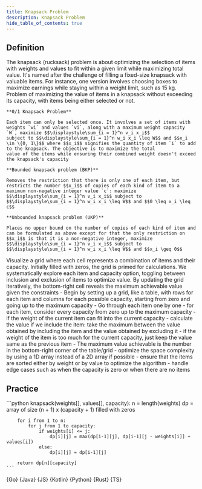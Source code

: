 ```yaml
---
title: Knapsack Problem
description: Knapsack Problem
hide_table_of_contents: true
---
```





## Definition

<Tabs>
  <TabItem value="definition" label="Definition">
    The knapsack (rucksack) problem is about optimizing the selection of items with weights and values to fit within a given limit while maximizing total value. It's named after the challenge of filling a fixed-size knapsack with valuable items. For instance, one version involves choosing boxes to maximize earnings while staying within a weight limit, such as 15 kg. Problem of maximizing the value of items in a knapsack without exceeding its capacity, with items being either selected or not.

    **0/1 Knapsack Problem**

    Each item can only be selected once. It involves a set of items with weights `wi` and values `vi`, along with a maximum weight capacity `W`, maximize $$\displaystyle\sum_{i = 1}^n v_i x_i$$
    subject to $$\displaystyle\sum_{i = 1}^n w_i x_i \leq W$$ and $$x_i \in \{0, 1\}$$ where $$x_i$$ signifies the quantity of item `i` to add to the knapsack. The objective is to maximize the total
    value of the items while ensuring their combined weight doesn't exceed the knapsack's capacity

    **Bounded knapsack problem (BKP)**

    Removes the restriction that there is only one of each item, but restricts the number $$x_i$$ of copies of each kind of item to a maximum non-negative integer value `c`: maximize
    $$\displaystyle\sum_{i = 1}^n v_i x_i$$ subject to $$\displaystyle\sum_{i = 1}^n w_i x_i \leq W$$ and $$0 \leq x_i \leq c$$

    **Unbounded knapsack problem (UKP)**

    Places no upper bound on the number of copies of each kind of item and can be formulated as above except for that the only restriction on $$x_i$$ is that it is a non-negative integer, maximize
    $$\displaystyle\sum_{i = 1}^n v_i x_i$$ subject to $$\displaystyle\sum_{i = 1}^n w_i x_i \leq W$$ and $$x_i \geq 0$$
  </TabItem>
  <TabItem value="how" label="Explanation">
    Visualize a grid where each cell represents a combination of items and their capacity. Initially filled with zeros, the grid is primed for calculations. We systematically explore each item and capacity option, toggling between inclusion and exclusion of items to optimize value. By updating the grid iteratively, the bottom-right cell reveals the maximum achievable value given the constraints
  </TabItem>
  <TabItem value="guidance" label="Guidance">
    - Begin by setting up a grid, like a table, with rows for each item and columns for each possible capacity, starting from zero and going up to the maximum capacity
    - Go through each item one by one
       - for each item, consider every capacity from zero up to the maximum capacity
          - if the weight of the current item can fit into the current capacity
             - calculate the value if we include the item: take the maximum between the value obtained by including the item and the value obtained by excluding it
          - if the weight of the item is too much for the current capacity, just keep the value same as the previous item
    - The maximum value achievable is the number in the bottom-right corner of the table/grid
  </TabItem>
  <TabItem value="tips" label="Tips">
    - optimize the space complexity by using a 1D array instead of a 2D array if possible
    - ensure that the items are sorted either by weight or by value to optimize the algorithm
    - handle edge cases such as when the capacity is zero or when there are no items
  </TabItem>
</Tabs>

## Practice

<Tabs>
  <TabItem value="practice" label="Practice">
    ```python
    knapsack(weights[], values[], capacity):
        n = length(weights)
        dp = array of size (n + 1) x (capacity + 1) filled with zeros

        for i from 1 to n:
            for j from 1 to capacity:
                if weights[i] <= j:
                    dp[i][j] = max(dp[i-1][j], dp[i-1][j - weights[i]] + values[i])
                else:
                    dp[i][j] = dp[i-1][j]

        return dp[n][capacity]
    ```
  </TabItem>
  <TabItem value="solution" label="Solution">
    <Tabs queryString="code">
      <TabItem
        value="go"
        label=""
        attributes={{ title: "Go Lang", className: "code_lang go m" }}
      >
        <CodeBlock language="go">{Go}</CodeBlock>
      </TabItem>
      <TabItem
        value="java"
        label=""
        attributes={{ title: "Java", className: "code_lang java m" }}
      >
        <CodeBlock language="java">{Java}</CodeBlock>
      </TabItem>
      <TabItem
        value="js"
        label=""
        attributes={{ title: "JavaScript", className: "code_lang js m" }}
      >
        <CodeBlock language="js">{JS}</CodeBlock>
      </TabItem>
      <TabItem
        value="kotlin"
        label=""
        attributes={{ title: "Kotlin", className: "code_lang kotlin m" }}
      >
        <CodeBlock language="kotlin">{Kotlin}</CodeBlock>
      </TabItem>
      <TabItem
        value="python"
        label=""
        attributes={{ title: "Python", className: "code_lang python m" }}
      >
        <CodeBlock language="python">{Python}</CodeBlock>
      </TabItem>
      <TabItem
        value="rust"
        label=""
        attributes={{ title: "Rust", className: "code_lang rust m" }}
      >
        <CodeBlock language="rust">{Rust}</CodeBlock>
      </TabItem>
      <TabItem
        value="ts"
        label=""
        attributes={{ title: "TypeScript", className: "code_lang ts m" }}
      >
        <CodeBlock language="ts">{TS}</CodeBlock>
      </TabItem>
    </Tabs>
  </TabItem>
</Tabs>
